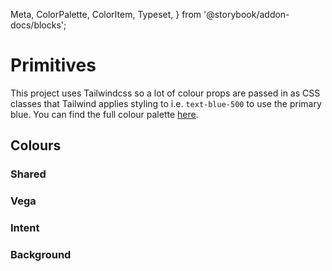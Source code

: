   Meta,
  ColorPalette,
  ColorItem,
  Typeset,
} from '@storybook/addon-docs/blocks';


<Meta title="Primitives/Colors" />

# Primitives

This project uses Tailwindcss so a lot of colour props are passed in as CSS classes that
Tailwind applies styling to i.e. `text-blue-500` to use the primary blue. You can find the
full colour palette [here](https://tailwindcss.com/docs/customizing-colors/#default-color-palette).

## Colours

### Shared

<ColorPalette>
  <ColorItem
    title="theme.color.black"
    subtitle="White"
    colors={[theme.colors.white]}
  />
  <ColorItem
    title="theme.color.black"
    subtitle="Black"
    colors={[theme.colors.black]}
  />
  <ColorItem
    title="theme.color.coral"
    subtitle="Coral"
    colors={[theme.colors.coral]}
  />
  <ColorItem
    title="theme.color.neutral"
    subtitle="Neutral"
    colors={{
      593: theme.colors.neutral[593],
      753: theme.colors.neutral[753],
      800: theme.colors.neutral[800],
    }}
  />
</ColorPalette>

### Vega

<ColorPalette>
  <ColorItem
    title="theme.color.vega"
    subtitle="Vega colors"
    colors={theme.colors.vega}
  />
</ColorPalette>

### Intent

<ColorPalette>
  <ColorItem
    title="theme.color.intent"
    subtitle="Intent"
    colors={theme.colors.intent}
  />
  <ColorItem
    title="theme.color.intent-background"
    subtitle="Intent background"
    colors={theme.colors['intent-background']}
  />
</ColorPalette>

### Background

<ColorPalette>
  <ColorItem
    title="theme.color.backgroundColor"
    subtitle="Intent backgroundColor"
    colors={{
      dark: theme.colors.neutral[753],
      black: theme.colors.black,
      white: theme.colors.white,
      danger: theme.colors['intent-background'].danger,
    }}
  />
</ColorPalette>
